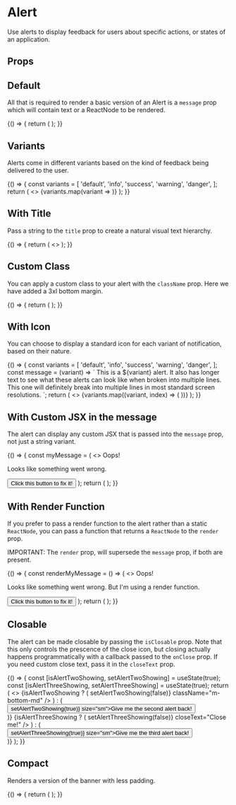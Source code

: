 
<Meta
  title="Components/Alert"
  component={Alert}
/>

# Alert

Use alerts to display feedback for users about specific actions, or states of an application.

## Props

<ArgsTable of={Alert} />

## Default

All that is required to render a basic version of an Alert is a `message` prop which will contain text
or a ReactNode to be rendered.

<Canvas>
  <Story name="Default">
    {() => {
      return (
        <Alert
          message="Hello world!"
        />
      );
    }}
  </Story>
</Canvas>

## Variants

Alerts come in different variants based on the kind of feedback being delivered to the user.

<Canvas>
  <Story name="Variants">
    {() => {
      const variants = [
        'default',
        'info',
        'success',
        'warning',
        'danger',
      ];
      return (
        <>
         {variants.map(variant => <Alert message={variant} variant={variant} className="m-bottom-md" />)}
        </>
      );
    }}
  </Story>
</Canvas>

## With Title

Pass a string to the `title` prop to create a natural visual text hierarchy.

<Canvas>
  <Story name="With Title">
    {() => {
      return (
        <>
          <Alert
            title="Proposal Archived"
            message="The proposal was archived on Sept 9, 2020 at 5:31pm?"
            className="m-bottom-md"
          />
          <Alert
            variant="danger"
            title="Contact Deleted"
          />
        </>
      );
    }}
  </Story>
</Canvas>


## Custom Class

You can apply a custom class to your alert with the `className` prop. Here we have added a 3xl bottom margin.

<Canvas>
  <Story name="Custom Class">
    {() => {
      return (
        <Alert
          message="Hello world!"
          variant="success"
          className="m-bottom-3xl"
        />
      );
    }}
  </Story>
</Canvas>

## With Icon

You can choose to display a standard icon for each variant of notification, based on their nature.

<Canvas>
  <Story name="With Icon">
    {() => {
      const variants = [
        'default',
        'info',
        'success',
        'warning',
        'danger',
      ];
      const message = (variant) => `
        This is a ${variant} alert. It also has longer text to see what these alerts
        can look like when broken into multiple lines. This one will definitely
        break into multiple lines in most standard screen resolutions.
      `;
      return (
        <>
         {variants.map((variant, index) => (
            <Alert
              message={message(variant)}
              key={variant}
              title={index % 2  ? variant.charAt(0).toUpperCase() + variant.slice(1) : ''}
              variant={variant}
              hasIcon
              className="m-bottom-md"
            />
          ))}
        </>
      );
    }}
  </Story>
</Canvas>

## With Custom JSX in the message

The alert can display any custom JSX that is passed into the `message` prop, not just a string variant.

<Canvas>
  <Story name="With Custom JSX Message">
    {() => {
      const myMessage = (
        <>
          <Heading as="h3" size="xl">Oops!</Heading>
          <p>Looks like something went wrong.</p>
          <Button size="sm" className="m-top-sm">Click this button to fix it!</Button>
        </>
      );
      return (
        <Alert
          message={myMessage}
          variant="danger"
        />
      );
    }}
  </Story>
</Canvas>

## With Render Function

If you prefer to pass a render function to the alert rather than a static `ReactNode`, you can pass a function
that returns a `ReactNode` to the `render` prop.

IMPORTANT: The `render` prop, will supersede the `message` prop, if both are present.

<Canvas>
  <Story name="With Render Function">
    {() => {
      const renderMyMessage = () => (
        <>
          <Heading as="h3" size="xl">Oops!</Heading>
          <p>Looks like something went wrong. But I'm using a render function.</p>
          <Button size="sm" className="m-top-sm">Click this button to fix it!</Button>
        </>
      );
      return (
        <Alert
          render={renderMyMessage}
          variant="danger"
        />
      );
    }}
  </Story>
</Canvas>

## Closable

The alert can be made closable by passing the `isClosable` prop. Note that this only controls the prescence of
the close icon, but closing actually happens programmatically with a callback passed to the `onClose` prop.
If you need custom close text, pass it in the `closeText` prop.

<Canvas>
  <Story name="Closable">
    {() => {
      const [isAlertTwoShowing, setAlertTwoShowing] = useState(true);
      const [isAlertThreeShowing, setAlertThreeShowing] = useState(true);
      return (
        <>
          <Alert
            message="Closable, but with no onClose callback so nothing happens when clicked."
            variant="warning"
            isClosable
            className="m-bottom-md"
          />
          {isAlertTwoShowing ? (
            <Alert
              message="This one works!"
              variant="info"
              isClosable
              onClose={() => setAlertTwoShowing(false)}
              className="m-bottom-md"
            />
          ) : (
            <div className="m-bottom-md">
              <Button onClick={() => setAlertTwoShowing(true)} size="sm">Give me the second alert back!</Button>
            </div>
          )}
          {isAlertThreeShowing ? (
            <Alert
              message="With custom close text!"
              variant="info"
              isClosable
              onClose={() => setAlertThreeShowing(false)}
              closeText="Close me!"
            />
          ) : (
            <div className="m-bottom-md">
              <Button onClick={() => setAlertThreeShowing(true)} size="sm">Give me the third alert back!</Button>
            </div>
          )}
        </>
      );
    }}
  </Story>
</Canvas>

## Compact

Renders a version of the banner with less padding.

<Canvas>
  <Story name="Compact">
    {() => {
      return (
        <Alert
          message="Compact Alerts have less padding"
          variant="info"
          isCompact
        />
      );
    }}
  </Story>
</Canvas>
